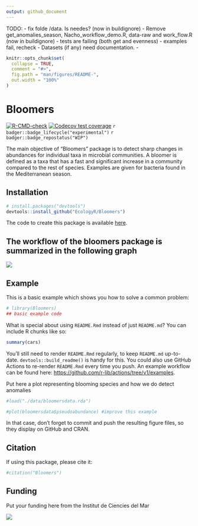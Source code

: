 ```yaml
---
output: github_document
---
```


TODO:
- fix folde /data. Is needes? (now in buildignore)
- Remove get_anomalies_season, Nacho_workflow_demo.R, data-raw
 and work_flow.R (now in buildignore)
- tests are failing (both get and evenness)
- examples fail, recheck
- Datasets (if any) need documentation.
-


<!-- README.md is generated from README.Rmd. Please edit that file -->

```r
knitr::opts_chunk$set(
  collapse = TRUE,
  comment = "#>",
  fig.path = "man/figures/README-",
  out.width = "100%"
)
```

# Bloomers

<!-- badges: start -->
[![R-CMD-check](https://github.com/EcologyR/templateRpackage/actions/workflows/R-CMD-check.yaml/badge.svg)](https://github.com/EcologyR/templateRpackage/actions/workflows/R-CMD-check.yaml)
[![Codecov test coverage](https://codecov.io/gh/EcologyR/templateRpackage/branch/master/graph/badge.svg)](https://app.codecov.io/gh/EcologyR/templateRpackage?branch=master)
`r badger::badge_lifecycle("experimental")`
`r badger::badge_repostatus("WIP")`
<!-- `r badger::badge_codefactor("ecologyr/templaterpackage")` -->
<!-- badges: end -->

The main objective of "Bloomers" package is to detect sharp changes in abundances for individual taxa in microbial communities. A bloomer is defined as a taxa that has a fast and significant increase in a community compared to the rest of species. Examples are given for bacteria found in the Mediterranean season. 

## Installation

``` r
# install.packages("devtools")
devtools::install_github("EcologyR/Bloomers")
```

The code to create this package is available [here](https://github.com/EcologyR/Bloomers).

## The workflow of the bloomers package is summarized in the following graph

![](inst/shceme_bloomers_pk.png)

## Example

This is a basic example which shows you how to solve a common problem:

```r
# library(Bloomers)
## basic example code

```

What is special about using `README.Rmd` instead of just `README.md`? You can include R chunks like so:

```r
summary(cars)
```

You'll still need to render `README.Rmd` regularly, to keep `README.md` up-to-date. `devtools::build_readme()` is handy for this. You could also use GitHub Actions to re-render `README.Rmd` every time you push. An example workflow can be found here: <https://github.com/r-lib/actions/tree/v1/examples>.

Put here a plot representing blooming species and how we do detect anomalies

```r
#load("./data/bloomersdata.rda")

#plot(bloomersdata$pseudoabundance) #improve this example 

```

In that case, don't forget to commit and push the resulting figure files, so they display on GitHub and CRAN.

## Citation

If using this package, please cite it:

```r
#citation("Bloomers")
```


## Funding

Put your funding here from the Institut de Ciencies del Mar


![](inst/ICM-logotip.jpg)

